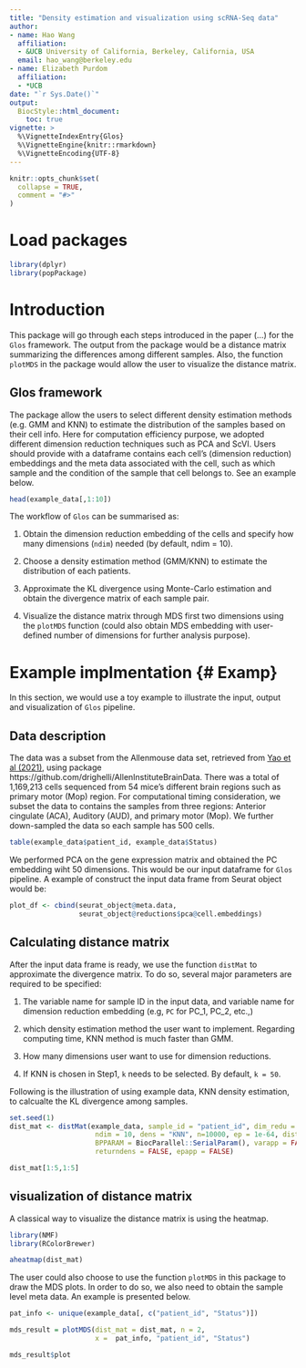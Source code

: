 ```yaml
---
title: "Density estimation and visualization using scRNA-Seq data"
author:
- name: Hao Wang
  affiliation:
  - &UCB University of California, Berkeley, California, USA
  email: hao_wang@berkeley.edu
- name: Elizabeth Purdom
  affiliation:
  - *UCB
date: "`r Sys.Date()`"
output: 
  BiocStyle::html_document:
    toc: true
vignette: >
  %\VignetteIndexEntry{Glos}
  %\VignetteEngine{knitr::rmarkdown}
  %\VignetteEncoding{UTF-8}
---
```


```r
knitr::opts_chunk$set(
  collapse = TRUE,
  comment = "#>"
)
```

# Load packages {-}

```r
library(dplyr)
library(popPackage)
```

# Introduction {#Intro}

This package will go through each steps introduced in the paper (...) for the ``Glos`` framework. The output from the package would be a distance matrix summarizing the differences among different samples. Also, the function `plotMDS` in the package would allow the user to visualize the distance matrix.  

## Glos framework

The package allow the users to select different density estimation methods (e.g. GMM and KNN) to estimate the distribution of the samples based on their cell info. Here for computation efficiency purpose, we adopted different dimension reduction techniques such as PCA and ScVI. Users should provide with a dataframe contains each cell's (dimension reduction) embeddings and the meta data associated with the cell, such as which sample and the condition of the sample that cell belongs to. See an example below.


```r
head(example_data[,1:10])
```

The workflow of ``Glos`` can be summarised as:

1. Obtain the dimension reduction embedding of the cells and specify how many dimensions (`ndim`) needed (by default, ndim = 10).

2. Choose a density estimation method (GMM/KNN) to estimate the distribution of each patients.

3. Approximate the KL divergence using Monte-Carlo estimation and obtain the divergence matrix of each sample pair.

4. Visualize the distance matrix through MDS first two dimensions using the `plotMDS` function (could also obtain MDS embedding with user-defined number of dimensions for further analysis purpose).


# Example implmentation {# Examp}

In this section, we would use a toy example to illustrate the input, output and visualization of `Glos` pipeline. 

## Data description

The data was a subset from the Allenmouse data set, retrieved from [Yao et al (2021)](https://www.sciencedirect.com/science/article/pii/S0092867421005018?dgcid=rss_sd_all), using package https://github.com/drighelli/AllenInstituteBrainData. There was a total of 1,169,213 cells sequenced from 54 mice's different brain regions such as primary motor (Mop) region. For computational timing consideration, we subset the data to contains the samples from three regions: Anterior cingulate (ACA), Auditory (AUD), and primary motor (Mop). We further down-sampled the data so each sample has 500 cells.

```r
table(example_data$patient_id, example_data$Status)
```

We performed PCA on the gene expression matrix and obtained the PC embedding wiht 50 dimensions. This would be our input dataframe for ``Glos`` pipeline. A example of construct the input data frame from Seurat object would be:

```r
plot_df <- cbind(seurat_object@meta.data, 
                 seurat_object@reductions$pca@cell.embeddings)
```


## Calculating distance matrix

After the input data frame is ready, we use the function `distMat` to approximate the divergence matrix. To do so, several major parameters are required to be specified:

1. The variable name for sample ID in the input data, and variable name for dimension reduction embedding (e.g, `PC` for PC_1, PC_2, etc.,)

2. which density estimation method the user want to implement. Regarding computing time, KNN method is much faster than GMM.

2. How many dimensions user want to use for dimension reductions.

3. If KNN is chosen in Step1, `k` needs to be selected. By default, `k = 50`.

Following is the illustration of using example data, KNN density estimation, to calcualte the KL divergence among samples.

```r
set.seed(1)
dist_mat <- distMat(example_data, sample_id = "patient_id", dim_redu = "PC",
                     ndim = 10, dens = "KNN", n=10000, ep = 1e-64, dist_mat = "KL",
                     BPPARAM = BiocParallel::SerialParam(), varapp = FALSE,
                     returndens = FALSE, epapp = FALSE)

dist_mat[1:5,1:5]
```


## visualization of distance matrix

A classical way to visualize the distance matrix is using the heatmap. 

```r
library(NMF)
library(RColorBrewer)

aheatmap(dist_mat)
```


The user could also choose to use the function `plotMDS` in this package to draw the MDS plots. In order to do so, we also need to obtain the sample level meta data. An example is presented below.

```r
pat_info <- unique(example_data[, c("patient_id", "Status")])

mds_result = plotMDS(dist_mat = dist_mat, n = 2,
                     x =  pat_info, "patient_id", "Status")

mds_result$plot
```


